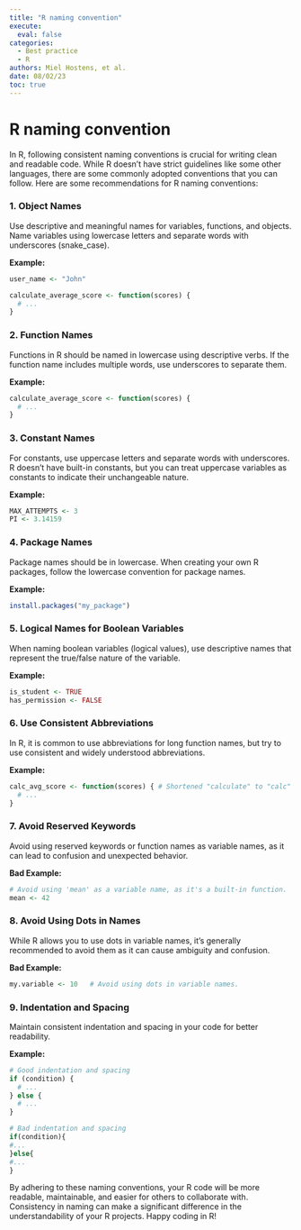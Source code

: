 ```yaml
---
title: "R naming convention"
execute:
  eval: false
categories:
  - Best practice
  - R
authors: Miel Hostens, et al.
date: 08/02/23
toc: true
---
```


# R naming convention

In R, following consistent naming conventions is crucial for writing clean and readable code. While R doesn't have strict guidelines like some other languages, there are some commonly adopted conventions that you can follow. Here are some recommendations for R naming conventions:

### 1. Object Names

Use descriptive and meaningful names for variables, functions, and objects. Name variables using lowercase letters and separate words with underscores (snake_case).

**Example:**

```R
user_name <- "John"

calculate_average_score <- function(scores) {
  # ...
}
```

### 2. Function Names

Functions in R should be named in lowercase using descriptive verbs. If the function name includes multiple words, use underscores to separate them.

**Example:**

```R
calculate_average_score <- function(scores) {
  # ...
}
```

### 3. Constant Names

For constants, use uppercase letters and separate words with underscores. R doesn't have built-in constants, but you can treat uppercase variables as constants to indicate their unchangeable nature.

**Example:**

```R
MAX_ATTEMPTS <- 3
PI <- 3.14159
```

### 4. Package Names

Package names should be in lowercase. When creating your own R packages, follow the lowercase convention for package names.

**Example:**

```R
install.packages("my_package")
```

### 5. Logical Names for Boolean Variables

When naming boolean variables (logical values), use descriptive names that represent the true/false nature of the variable.

**Example:**

```R
is_student <- TRUE
has_permission <- FALSE
```

### 6. Use Consistent Abbreviations

In R, it is common to use abbreviations for long function names, but try to use consistent and widely understood abbreviations.

**Example:**

```R
calc_avg_score <- function(scores) { # Shortened "calculate" to "calc"
  # ...
}
```

### 7. Avoid Reserved Keywords

Avoid using reserved keywords or function names as variable names, as it can lead to confusion and unexpected behavior.

**Bad Example:**

```R
# Avoid using 'mean' as a variable name, as it's a built-in function.
mean <- 42
```

### 8. Avoid Using Dots in Names

While R allows you to use dots in variable names, it's generally recommended to avoid them as it can cause ambiguity and confusion.

**Bad Example:**

```R
my.variable <- 10   # Avoid using dots in variable names.
```

### 9. Indentation and Spacing

Maintain consistent indentation and spacing in your code for better readability.

**Example:**

```R
# Good indentation and spacing
if (condition) {
  # ...
} else {
  # ...
}

# Bad indentation and spacing
if(condition){
#...
}else{
#...
}
```

By adhering to these naming conventions, your R code will be more readable, maintainable, and easier for others to collaborate with. Consistency in naming can make a significant difference in the understandability of your R projects. Happy coding in R!
